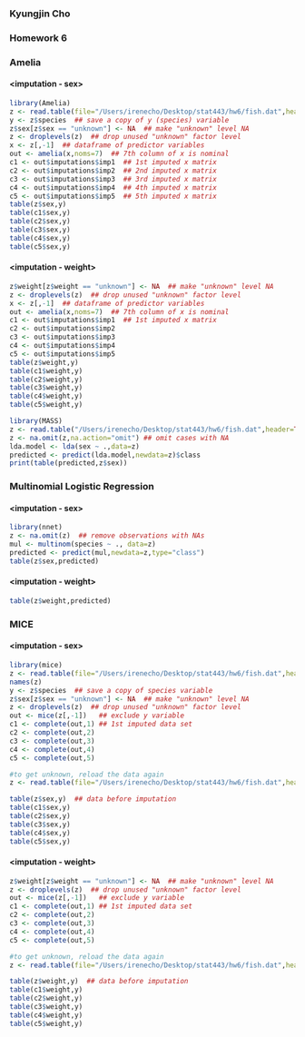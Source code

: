 ### Kyungjin Cho
### Homework 6


### Amelia

#### <imputation - sex>
```r
library(Amelia)
z <- read.table(file="/Users/irenecho/Desktop/stat443/hw6/fish.dat",header=TRUE,stringsAsFactors=TRUE)
y <- z$species  ## save a copy of y (species) variable
z$sex[z$sex == "unknown"] <- NA  ## make "unknown" level NA
z <- droplevels(z)  ## drop unused "unknown" factor level
x <- z[,-1]  ## dataframe of predictor variables
out <- amelia(x,noms=7)  ## 7th column of x is nominal
c1 <- out$imputations$imp1  ## 1st imputed x matrix
c2 <- out$imputations$imp2  ## 2nd imputed x matrix
c3 <- out$imputations$imp3  ## 3rd imputed x matrix
c4 <- out$imputations$imp4  ## 4th imputed x matrix
c5 <- out$imputations$imp5  ## 5th imputed x matrix
table(z$sex,y)
table(c1$sex,y)
table(c2$sex,y)
table(c3$sex,y)
table(c4$sex,y)
table(c5$sex,y)
```

#### <imputation - weight>
```r
z$weight[z$weight == "unknown"] <- NA  ## make "unknown" level NA
z <- droplevels(z)  ## drop unused "unknown" factor level
x <- z[,-1]  ## dataframe of predictor variables
out <- amelia(x,noms=7)  ## 7th column of x is nominal
c1 <- out$imputations$imp1  ## 1st imputed x matrix
c2 <- out$imputations$imp2
c3 <- out$imputations$imp3
c4 <- out$imputations$imp4
c5 <- out$imputations$imp5
table(z$weight,y)
table(c1$weight,y)
table(c2$weight,y)
table(c3$weight,y)
table(c4$weight,y)
table(c5$weight,y)
```

```r
library(MASS)
z <- read.table("/Users/irenecho/Desktop/stat443/hw6/fish.dat",header=TRUE,stringsAsFactors=TRUE)
z <- na.omit(z,na.action="omit") ## omit cases with NA
lda.model <- lda(sex ~ .,data=z)
predicted <- predict(lda.model,newdata=z)$class
print(table(predicted,z$sex))
```

### Multinomial Logistic Regression

#### <imputation - sex>
```r
library(nnet)
z <- na.omit(z)  ## remove observations with NAs
mul <- multinom(species ~ ., data=z)
predicted <- predict(mul,newdata=z,type="class")
table(z$sex,predicted)
```

#### <imputation - weight>
```r
table(z$weight,predicted)
```

### MICE

#### <imputation - sex>
```r
library(mice)
z <- read.table(file="/Users/irenecho/Desktop/stat443/hw6/fish.dat",header=TRUE,stringsAsFactors=TRUE)
names(z)
y <- z$species  ## save a copy of species variable
z$sex[z$sex == "unknown"] <- NA  ## make "unknown" level NA
z <- droplevels(z)  ## drop unused "unknown" factor level
out <- mice(z[,-1])   ## exclude y variable
c1 <- complete(out,1) ## 1st imputed data set
c2 <- complete(out,2)
c3 <- complete(out,3)
c4 <- complete(out,4)
c5 <- complete(out,5)

#to get unknown, reload the data again
z <- read.table(file="/Users/irenecho/Desktop/stat443/hw6/fish.dat",header=TRUE,stringsAsFactors=TRUE)

table(z$sex,y)  ## data before imputation
table(c1$sex,y)
table(c2$sex,y)
table(c3$sex,y)
table(c4$sex,y)
table(c5$sex,y)
```

#### <imputation - weight>
```r
z$weight[z$weight == "unknown"] <- NA  ## make "unknown" level NA
z <- droplevels(z)  ## drop unused "unknown" factor level
out <- mice(z[,-1])   ## exclude y variable
c1 <- complete(out,1) ## 1st imputed data set
c2 <- complete(out,2)
c3 <- complete(out,3)
c4 <- complete(out,4)
c5 <- complete(out,5)

#to get unknown, reload the data again
z <- read.table(file="/Users/irenecho/Desktop/stat443/hw6/fish.dat",header=TRUE,stringsAsFactors=TRUE)

table(z$weight,y)  ## data before imputation
table(c1$weight,y)
table(c2$weight,y)
table(c3$weight,y)
table(c4$weight,y)
table(c5$weight,y)
```


